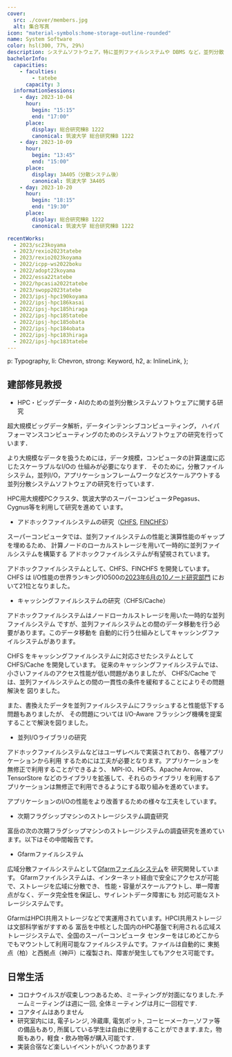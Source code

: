 ```yaml
---
cover:
  src: ./cover/members.jpg
  alt: 集合写真
icon: "material-symbols:home-storage-outline-rounded"
name: System Software
color: hsl(300, 77%, 29%)
description: システムソフトウェア，特に並列ファイルシステムや DBMS など，並列分散システムに関わる基盤ソフトウェアの研究を行っています
bachelorInfo:
  capacities:
    - faculties:
        - tatebe
      capacity: 3
  informationSessions:
    - day: 2023-10-04
      hour:
        begin: "15:15"
        end: "17:00"
      place:
        display: 総合研究棟B 1222
        canonical: 筑波大学 総合研究棟B 1222
    - day: 2023-10-09
      hour:
        begin: "13:45"
        end: "15:00"
      place:
        display: 3A405（分散システム後）
        canonical: 筑波大学 3A405
    - day: 2023-10-20
      hour:
        begin: "18:15"
        end: "19:30"
      place:
        display: 総合研究棟B 1222
        canonical: 筑波大学 総合研究棟B 1222

recentWorks:
  - 2023/sc23koyama
  - 2023/rexio2023tatebe
  - 2023/rexio2023koyama
  - 2022/icpp-ws2022boku
  - 2022/adopt22koyama
  - 2022/essa22tatebe
  - 2022/hpcasia2022tatebe
  - 2023/swopp2023tatebe
  - 2023/ipsj-hpc190koyama
  - 2022/ipsj-hpc186kasai
  - 2022/ipsj-hpc185hiraga
  - 2022/ipsj-hpc185tatebe
  - 2022/ipsj-hpc185obata
  - 2022/ipsj-hpc184obata
  - 2022/ipsj-hpc183hiraga
  - 2022/ipsj-hpc183tatebe
---
```



  p: Typography,
  li: Chevron,
  strong: Keyword,
  h2,
  a: InlineLink,
};

## 建部修見教授

- HPC・ビッグデータ・AIのための並列分散システムソフトウェアに関する研究

超大規模ビッグデータ解析，データインテンシブコンピューティング，
ハイパフォーマンスコンピューティングのためのシステムソフトウェアの研究を行っています．

より大規模なデータを扱うためには，データ規模，コンピュータの計算速度に応じたスケーラブルなI/Oの
仕組みが必要になります．
そのために，分散ファイルシステム，並列I/O，アプリケーションフレームワークなどスケールアウトする
並列分散システムソフトウェアの研究を行っています．

HPC用大規模PCクラスタ、筑波大学のスーパーコンピュータPegasus、Cygnus等を利用して研究を進めて
います。

- アドホックファイルシステムの研究（[CHFS](https://github.com/otatebe/chfs),
  [FINCHFS](https://github.com/tsukuba-hpcs/finchfs)）

スーパーコンピュータでは、並列ファイルシステムの性能と演算性能のギャップを埋めるため、
計算ノードのローカルストレージを用いて一時的に並列ファイルシステムを構築する
アドホックファイルシステムが有望視されています。

アドホックファイルシステムとして、CHFS、FINCHFS を開発しています。CHFS は
I/O性能の世界ランキングIO500の[2023年6月の10ノード研究部門](https://io500.org/list/isc23/ten)
において21位となりました。

<YoutubeContainer>
  <Youtube
    src="https://www.youtube.com/embed/K6sO66kAkJ8"
    title="CHFS: Parallel Consistent Hashing File System for Node-local Persistent Memory"
  />
</YoutubeContainer>

- キャッシングファイルシステムの研究（CHFS/Cache）

アドホックファイルシステムはノードローカルストレージを用いた一時的な並列ファイルシステム
ですが、並列ファイルシステムとの間のデータ移動を行う必要があります。このデータ移動を
自動的に行う仕組みとしてキャッシングファイルシステムがあります。

CHFS をキャッシングファイルシステムに対応させたシステムとして CHFS/Cache を開発しています。
従来のキャッシングファイルシステムでは、小さいファイルのアクセス性能が低い問題がありましたが、
CHFS/Cache では、並列ファイルシステムとの間の一貫性の条件を緩和することによりその問題解決を
図りました。

<YoutubeContainer>
  <Youtube
    src="https://www.youtube.com/embed/cHJ78vycAms"
    title="Caching Support for CHFS Node-local Persistent Memory File System"
  />
</YoutubeContainer>
また、書換えたデータを並列ファイルシステムにフラッシュすると性能低下する問題もありましたが、
その問題については I/O-Aware フラッシング機構を提案することで解決を図りました。

- 並列I/Oライブラリの研究

アドホックファイルシステムなどはユーザレベルで実装されており、各種アプリケーションから利用
するためには工夫が必要となります。アプリケーションを無修正で利用することができるよう、
MPI-IO、HDF5、Apache Arrow、TensorStore などのライブラリを拡張して、それらのライブラリ
を利用するアプリケーションは無修正で利用できるようにする取り組みを進めています。

アプリケーションのI/Oの性能をより改善するための様々な工夫をしています。

- 次期フラグシップマシンのストレージシステム調査研究

富岳の次の次期フラグシップマシンのストレージシステムの調査研究を進めています。以下はその中間報告です。

<YoutubeContainer>
  <Youtube
    src="https://www.youtube.com/embed/W2AUqhQJ8uk"
    title="次期フラグシップマシンのストレージシステム調査研究の中間報告"
  />
</YoutubeContainer>

- Gfarmファイルシステム

広域分散ファイルシステムとして[Gfarmファイルシステム](http://oss-tsukuba.org/software/gfarm)を
研究開発しています。
Gfarmファイルシステムは、インターネット経由で安全にアクセスが可能で、ストレージを広域に分散でき、
性能・容量がスケールアウトし、単一障害点がなく、データ完全性を保証し、サイレントデータ障害にも
対応可能なストレージシステムです。

GfarmはHPCI共用ストレージなどで実運用されています。HPCI共用ストレージは文部科学省がすすめる
富岳を中核とした国内のHPC基盤で利用される広域ストレージシステムで、全国のスーパーコンピュータ
センターをはじめどこからでもマウントして利用可能なファイルシステムです。ファイルは自動的に
東拠点（柏）と西拠点（神戸）に複製され、障害が発生してもアクセス可能です。

<YoutubeContainer>
  <Youtube
    src="https://www.youtube.com/embed/dvFO3XhU0tU"
    title="Gfarmファイルシステムの最新機能"
  />
</YoutubeContainer>

## 日常生活

- コロナウイルスが収束しつつあるため、ミーティングが対面になりました.チームミーティングは週に一回, 全体ミーティングは月に一回程です.
- コアタイムはありません
- 研究室内には, 電子レンジ, 冷蔵庫, 電気ポット, コーヒーメーカー,ソファ等の備品もあり, 所属している学生は自由に使用することができます.また，物販もあり，軽食・飲み物等が購入可能です．
- 実装合宿など楽しいイベントがいくつかあります

